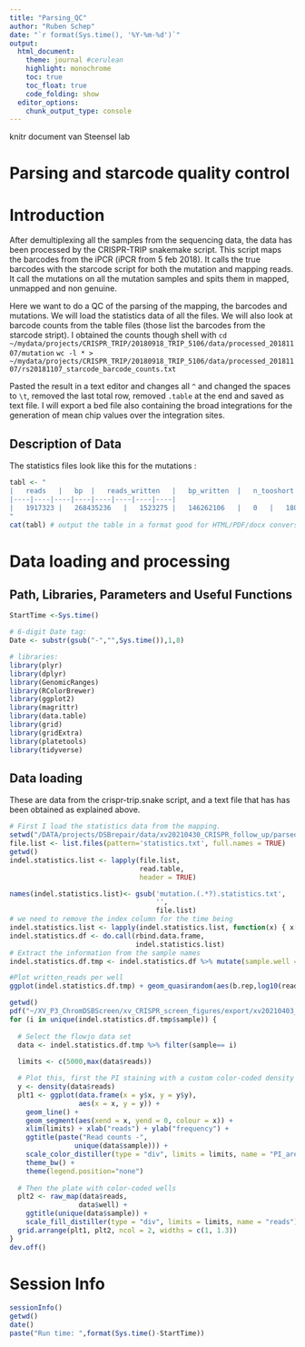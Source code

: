 ```yaml
---
title: "Parsing_QC"
author: "Ruben Schep"
date: "`r format(Sys.time(), '%Y-%m-%d')`"
output: 
  html_document:
    theme: journal #cerulean
    highlight: monochrome
    toc: true
    toc_float: true
    code_folding: show
  editor_options:
    chunk_output_type: console
---
```


knitr document van Steensel lab

# Parsing and starcode quality control
# Introduction
After demultiplexing all the samples from the sequencing data, the data has been processed by the CRISPR-TRIP snakemake script. This script maps the barcodes from the iPCR (iPCR from 5 feb 2018). It calls the true barcodes with the starcode script for both the mutation and mapping reads. It call the mutations on all the mutation samples and spits them in mapped, unmapped and non genuine.

Here we want to do a QC of the parsing of the mapping, the barcodes and mutations. We will load the statistics data of all the files. We will also look at barcode counts from the table files (those list the barcodes from the starcode stript). I obtained the counts though shell with 
`cd ~/mydata/projects/CRISPR_TRIP/20180918_TRIP_5106/data/processed_20181107/mutation`
`wc -l * > ~/mydata/projects/CRISPR_TRIP/20180918_TRIP_5106/data/processed_20181107/rs20181107_starcode_barcode_counts.txt`

Pasted the result in a text editor and changes all `^ ` and changed the spaces to `\t`, removed the last total row, removed `.table` at the end and saved as text file. 
I will export a bed file also containing the broad integrations for the generation of mean chip values over the integration sites. 

## Description of Data
The statistics files look like this for the mutations : 
```r
tabl <- "
|	reads	|	bp	|	reads_written	|	bp_written	|	n_tooshort	|	pat1	|	barcode	|	pat2|
|----|----|----|----|----|----|----|----|
|	1917323	|	268435236	|	1523275	|	146262106	|	0	|	1802163	|	1802150	|	1523275|
"
cat(tabl) # output the table in a format good for HTML/PDF/docx conversion
```

# Data loading and processing  

## Path, Libraries, Parameters and Useful Functions  

```r
StartTime <-Sys.time()

# 6-digit Date tag:
Date <- substr(gsub("-","",Sys.time()),1,8) 

# libraries:
library(plyr)
library(dplyr)
library(GenomicRanges)
library(RColorBrewer)
library(ggplot2)
library(magrittr)
library(data.table)
library(grid)
library(gridExtra)
library(platetools)
library(tidyverse)
```


## Data loading  

These are data from the crispr-trip.snake script, and a text file that has has been obtained as explained above.  

```r
# First I load the statistics data from the mapping.
setwd("/DATA/projects/DSBrepair/data/xv20210430_CRISPR_follow_up/parsed")
file.list <- list.files(pattern='statistics.txt', full.names = TRUE)
getwd()
indel.statistics.list <- lapply(file.list, 
                                read.table, 
                                header = TRUE)

names(indel.statistics.list)<- gsub('mutation.(.*?).statistics.txt', 
                                    '', 
                                    file.list)
# we need to remove the index column for the time being
indel.statistics.list <- lapply(indel.statistics.list, function(x) { x["index"] <- NULL; x })
indel.statistics.df <- do.call(rbind.data.frame, 
                               indel.statistics.list)
# Extract the information from the sample names
indel.statistics.df.tmp <- indel.statistics.df %>% mutate(sample.well = str_extract(rownames(indel.statistics.df),"(?<=R.).*(?=.stat)")) %>% separate(sample.well, into = c("plate","t.rep","b.rep","well"), remove = F) %>% mutate(sample = paste0(b.rep,"_",t.rep,"_",plate))

#Plot written_reads per well
ggplot(indel.statistics.df.tmp) + geom_quasirandom(aes(b.rep,log10(reads_written))) + facet_grid(t.rep ~ plate)
```


```r
getwd()
pdf("~/XV_P3_ChromDSBScreen/xv_CRISPR_screen_figures/export/xv20210403_follow_up_screen.pdf", width = 12, height = 4)
for (i in unique(indel.statistics.df.tmp$sample)) {
  
  # Select the flowjo data set
  data <- indel.statistics.df.tmp %>% filter(sample== i)
  
  limits <- c(5000,max(data$reads))

  # Plot this, first the PI staining with a custom color-coded density
  y <- density(data$reads)
  plt1 <- ggplot(data.frame(x = y$x, y = y$y),
                 aes(x = x, y = y)) +
    geom_line() +
    geom_segment(aes(xend = x, yend = 0, colour = x)) +
    xlim(limits) + xlab("reads") + ylab("frequency") +
    ggtitle(paste("Read counts -",
                unique(data$sample))) +
    scale_color_distiller(type = "div", limits = limits, name = "PI_area") +
    theme_bw() +
    theme(legend.position="none")
  
  # Then the plate with color-coded wells
  plt2 <- raw_map(data$reads, 
                 data$well) +
    ggtitle(unique(data$sample)) +
    scale_fill_distiller(type = "div", limits = limits, name = "reads")
  grid.arrange(plt1, plt2, ncol = 2, widths = c(1, 1.3))
}
dev.off()
```

# Session Info  
```r
sessionInfo()
getwd()
date()
paste("Run time: ",format(Sys.time()-StartTime))

```